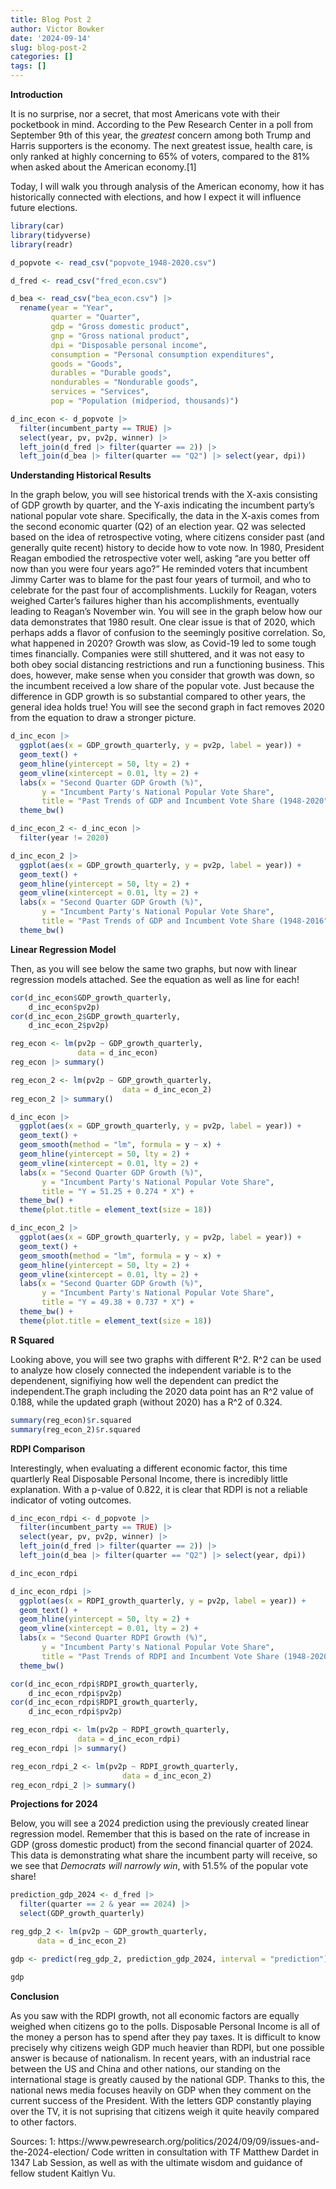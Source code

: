 ```yaml
---
title: Blog Post 2
author: Victor Bowker
date: '2024-09-14'
slug: blog-post-2
categories: []
tags: []
---
```



**Introduction**


It is no surprise, nor a secret, that most Americans vote with their pocketbook in mind. 
According to the Pew Research Center in a poll from September 9th of this year, the _greatest_ concern among both Trump and Harris supporters is the economy. The next greatest issue, health care, is only ranked at highly concerning to 65% of voters, compared to the 81% when asked about the American economy.[1]

Today, I will walk you through analysis of the American economy, how it has historically connected with elections, and how I expect it will influence future elections. 


```r
library(car)
library(tidyverse)
library(readr)

```
```r
d_popvote <- read_csv("popvote_1948-2020.csv")
```

```r
d_fred <- read_csv("fred_econ.csv")
```

```r
d_bea <- read_csv("bea_econ.csv") |> 
  rename(year = "Year",
         quarter = "Quarter", 
         gdp = "Gross domestic product", 
         gnp = "Gross national product", 
         dpi = "Disposable personal income", 
         consumption = "Personal consumption expenditures", 
         goods = "Goods", 
         durables = "Durable goods", 
         nondurables = "Nondurable goods", 
         services = "Services", 
         pop = "Population (midperiod, thousands)")
```


```r
d_inc_econ <- d_popvote |> 
  filter(incumbent_party == TRUE) |> 
  select(year, pv, pv2p, winner) |> 
  left_join(d_fred |> filter(quarter == 2)) |> 
  left_join(d_bea |> filter(quarter == "Q2") |> select(year, dpi))
```




**Understanding Historical Results**


  In the graph below, you will see historical trends with the X-axis consisting of GDP growth by quarter, and the Y-axis indicating the incumbent party's national popular vote share. Specifically, the data in the X-axis comes from the second economic quarter (Q2) of an election year. 
  Q2 was selected based on the idea of retrospective voting, where citizens consider past (and generally quite recent) history to decide how to vote now. In 1980, President Reagan embodied the retrospective voter well, asking "are you better off now than you were four years ago?" He reminded voters that incumbent Jimmy Carter was to blame for the past four years of turmoil, and who to celebrate for the past four of accomplishments. Luckily for Reagan, voters weighed Carter's failures higher than his accomplishments, eventually leading to Reagan's November win. You will see in the graph below how our data demonstrates that 1980 result.
  One clear issue is that of 2020, which perhaps adds a flavor of confusion to the seemingly positive correlation. So, what happened in 2020? Growth was slow, as Covid-19 led to some tough times financially. Companies were still shuttered, and it was not easy to both obey social distancing restrictions and run a functioning business. This does, however, make sense when you consider that growth was down, so the incumbent received a low share of the popular vote. Just because the difference in GDP growth is so substantial compared to other years, the general idea holds true! You will see the second graph in fact removes 2020 from the equation to draw a stronger picture.

```r
d_inc_econ |> 
  ggplot(aes(x = GDP_growth_quarterly, y = pv2p, label = year)) + 
  geom_text() + 
  geom_hline(yintercept = 50, lty = 2) + 
  geom_vline(xintercept = 0.01, lty = 2) +
  labs(x = "Second Quarter GDP Growth (%)", 
       y = "Incumbent Party's National Popular Vote Share",
       title = "Past Trends of GDP and Incumbent Vote Share (1948-2020") + 
  theme_bw()
```

```r
d_inc_econ_2 <- d_inc_econ |>
  filter(year != 2020)
```

```r
d_inc_econ_2 |> 
  ggplot(aes(x = GDP_growth_quarterly, y = pv2p, label = year)) + 
  geom_text() + 
  geom_hline(yintercept = 50, lty = 2) + 
  geom_vline(xintercept = 0.01, lty = 2) + 
  labs(x = "Second Quarter GDP Growth (%)", 
       y = "Incumbent Party's National Popular Vote Share",
       title = "Past Trends of GDP and Incumbent Vote Share (1948-2016") + 
  theme_bw()
```

**Linear Regression Model**


Then, as you will see below the same two graphs, but now with linear regression models attached. See the equation as well as line for each!
```r
cor(d_inc_econ$GDP_growth_quarterly, 
    d_inc_econ$pv2p)
cor(d_inc_econ_2$GDP_growth_quarterly, 
    d_inc_econ_2$pv2p)
```
```r
reg_econ <- lm(pv2p ~ GDP_growth_quarterly, 
               data = d_inc_econ)
reg_econ |> summary()

reg_econ_2 <- lm(pv2p ~ GDP_growth_quarterly, 
                         data = d_inc_econ_2)
reg_econ_2 |> summary()
```

```r
d_inc_econ |> 
  ggplot(aes(x = GDP_growth_quarterly, y = pv2p, label = year)) + 
  geom_text() + 
  geom_smooth(method = "lm", formula = y ~ x) +
  geom_hline(yintercept = 50, lty = 2) + 
  geom_vline(xintercept = 0.01, lty = 2) + 
  labs(x = "Second Quarter GDP Growth (%)", 
       y = "Incumbent Party's National Popular Vote Share", 
       title = "Y = 51.25 + 0.274 * X") + 
  theme_bw() + 
  theme(plot.title = element_text(size = 18))
```

```r
d_inc_econ_2 |> 
  ggplot(aes(x = GDP_growth_quarterly, y = pv2p, label = year)) + 
  geom_text() + 
  geom_smooth(method = "lm", formula = y ~ x) +
  geom_hline(yintercept = 50, lty = 2) + 
  geom_vline(xintercept = 0.01, lty = 2) + 
  labs(x = "Second Quarter GDP Growth (%)", 
       y = "Incumbent Party's National Popular Vote Share", 
       title = "Y = 49.38 + 0.737 * X") + 
  theme_bw() + 
  theme(plot.title = element_text(size = 18))
```

**R Squared**

Looking above, you will see two graphs with different R^2. R^2 can be used to analyze how closely connected the independent variable is to the dependenent, signifiying how well the dependent can predict the independent.The graph including the 2020 data point has an R^2 value of 0.188, while the updated graph (without 2020) has a R^2 of 0.324. 
```r
summary(reg_econ)$r.squared
summary(reg_econ_2)$r.squared
```



**RDPI Comparison**

Interestingly, when evaluating a different economic factor, this time quartlerly Real Disposable Personal Income, there is incredibly little explanation. With a p-value of 0.822, it is clear that RDPI is not a reliable indicator of voting outcomes.


```r
d_inc_econ_rdpi <- d_popvote |> 
  filter(incumbent_party == TRUE) |> 
  select(year, pv, pv2p, winner) |> 
  left_join(d_fred |> filter(quarter == 2)) |> 
  left_join(d_bea |> filter(quarter == "Q2") |> select(year, dpi))

d_inc_econ_rdpi
```
```r
d_inc_econ_rdpi |> 
  ggplot(aes(x = RDPI_growth_quarterly, y = pv2p, label = year)) + 
  geom_text() + 
  geom_hline(yintercept = 50, lty = 2) + 
  geom_vline(xintercept = 0.01, lty = 2) +
  labs(x = "Second Quarter RDPI Growth (%)", 
       y = "Incumbent Party's National Popular Vote Share",
       title = "Past Trends of RDPI and Incumbent Vote Share (1948-2020)") + 
  theme_bw()
```

```r
cor(d_inc_econ_rdpi$RDPI_growth_quarterly, 
    d_inc_econ_rdpi$pv2p)
cor(d_inc_econ_rdpi$RDPI_growth_quarterly, 
    d_inc_econ_rdpi$pv2p)
```
```r
reg_econ_rdpi <- lm(pv2p ~ RDPI_growth_quarterly, 
               data = d_inc_econ_rdpi)
reg_econ_rdpi |> summary()

reg_econ_rdpi_2 <- lm(pv2p ~ RDPI_growth_quarterly, 
                         data = d_inc_econ_2)
reg_econ_rdpi_2 |> summary()
```


**Projections for 2024**

Below, you will see a 2024 prediction using the previously created linear regression model. Remember that this is based on the rate of increase in GDP (gross domestic product) from the second financial quarter of 2024. This data is demonstrating what share the incumbent party will receive, so we see that _Democrats will narrowly win_, with 51.5% of the popular vote share!
```r
prediction_gdp_2024 <- d_fred |> 
  filter(quarter == 2 & year == 2024) |> 
  select(GDP_growth_quarterly)

reg_gdp_2 <- lm(pv2p ~ GDP_growth_quarterly, 
      data = d_inc_econ_2)

gdp <- predict(reg_gdp_2, prediction_gdp_2024, interval = "prediction")

gdp
```


**Conclusion**

As you saw with the RDPI growth, not all economic factors are equally weighed when citizens go to the polls. Disposable Personal Income is all of the money a person has to spend after they pay taxes. It is difficult to know precisely why citizens weigh GDP much heavier than RDPI, but one possible answer is because of nationalism. In recent years, with an industrial race between the US and China and other nations, our standing on the international stage is greatly caused by the national GDP. Thanks to this, the national news media focuses heavily on GDP when they comment on the current success of the President. With the letters GDP constantly playing over the TV, it is not suprising that citizens weigh it quite heavily compared to other factors. 


Sources:
1: https://www.pewresearch.org/politics/2024/09/09/issues-and-the-2024-election/
Code written in consultation with TF Matthew Dardet in 1347 Lab Session, as well as with the ultimate wisdom and guidance of fellow student Kaitlyn Vu.
